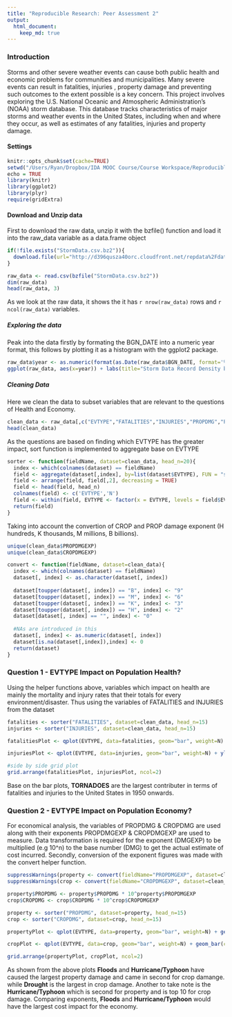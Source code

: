 ```yaml
---
title: "Reproducible Research: Peer Assessment 2"
output: 
  html_document:
    keep_md: true
---
```


### Introduction
Storms and other severe weather events can cause both public health and economic problems for communities and municipalities. Many severe events can result in fatalities, injuries , property damage and preventing such outcomes to the extent possible is a key concern. This project involves exploring the U.S. National Oceanic and Atmospheric Administration's (NOAA) storm database. This database tracks characteristics of major storms and weather events in the United States, including when and where they occur, as well as estimates of any fatalities, injuries and property damage.


#### Settings
```r
knitr::opts_chunk$set(cache=TRUE)
setwd("/Users/Ryan/Dropbox/IDA MOOC Course/Course Workspace/ReproducibleResearch/workspace/PeerAssessment2")
echo = TRUE
library(knitr)
library(ggplot2)
library(plyr)
require(gridExtra)
```


#### Download and Unzip data
First to download the raw data, unzip it with the bzfile() function and load it into the raw_data variable as a data.frame object
```r
if(!file.exists("StormData.csv.bz2")){
  download.file(url="http://d396qusza40orc.cloudfront.net/repdata%2Fdata%2FStormData.csv.bz2", destfile="StormData.csv.bz2")
}

raw_data <- read.csv(bzfile("StormData.csv.bz2"))
dim(raw_data)
head(raw_data, 3)
```
As we look at the raw data, it shows the it has `r nrow(raw_data)` rows and `r ncol(raw_data)` variables.

##### Exploring the data
Peak into the data firstly by formating the BGN_DATE into a numeric year format, this follows by plotting it as a histogram with the ggplot2 package.
```r
raw_data$year <- as.numeric(format(as.Date(raw_data$BGN_DATE, format='%m/%d/%Y %H:%M:%S'), '%Y'))
ggplot(raw_data, aes(x=year)) + labs(title="Storm Data Record Density by Year", x="Year",y="No. of records") + geom_histogram(binwidth=0.5, color="black", fill="black") + scale_x_continuous(breaks = seq(from=1950, to=2015, by=5))
```

##### Cleaning Data
Here we clean the data to subset variables that are relevant to the questions of Health and Economy.

```r
clean_data <- raw_data[,c("EVTYPE","FATALITIES","INJURIES","PROPDMG","PROPDMGEXP","CROPDMG","CROPDMGEXP")]
head(clean_data)
```

As the questions are based on finding which EVTYPE has the greater impact, sort function is implemented to aggregate base on EVTYPE
```r
sorter <- function(fieldName, dataset=clean_data, head_n=20){
  index <- which(colnames(dataset) == fieldName)
  field <- aggregate(dataset[,index], by=list(dataset$EVTYPE), FUN = "sum")
  field <- arrange(field, field[,2], decreasing = TRUE)
  field <- head(field, head_n)
  colnames(field) <- c('EVTYPE','N')
  field <- within(field, EVTYPE <- factor(x = EVTYPE, levels = field$EVTYPE))
  return(field)
}
```

Taking into account the convertion of CROP and PROP damage exponent (H hundreds, K thousands, M millions, B billions).
```r
unique(clean_data$PROPDMGEXP)
unique(clean_data$CROPDMGEXP)

convert <- function(fieldName, dataset=clean_data){
  index <- which(colnames(dataset) == fieldName)
  dataset[, index] <- as.character(dataset[, index])
  
  dataset[toupper(dataset[, index]) == "B", index] <- "9"
  dataset[toupper(dataset[, index]) == "M", index] <- "6"
  dataset[toupper(dataset[, index]) == "K", index] <- "3"
  dataset[toupper(dataset[, index]) == "H", index] <- "2"
  dataset[dataset[, index] == "", index] <- "0"
  
  #NAs are introduced in this
  dataset[, index] <- as.numeric(dataset[, index])
  dataset[is.na(dataset[,index]),index] <- 0
  return(dataset)
}

```

### Question 1 - EVTYPE Impact on Population Health?

Using the helper functions above, variables which impact on health are mainly the mortality and injury rates that their totals for every environment/disaster. Thus using the variables of FATALITIES and INJURIES from the dataset

```r
fatalities <- sorter("FATALITIES", dataset=clean_data, head_n=15)
injuries <- sorter("INJURIES", dataset=clean_data, head_n=15)

fatalitiesPlot <- qplot(EVTYPE, data=fatalities, geom="bar", weight=N) + geom_bar(color="black", fill="#D55E00") + ylab("Fatalities") + xlab("Enviromental Disaster Type") + ggtitle("Total Fatalities") + theme(axis.text.x = element_text(angle=80, hjust=1))

injuriesPlot <- qplot(EVTYPE, data=injuries, geom="bar", weight=N) + ylab("Injuries") + geom_bar(color="black", fill="#D55E00") + xlab("Enviromental Disaster Type") + ggtitle("Total Injuries") + theme(axis.text.x = element_text(angle=80, hjust=1))

#side by side grid plot
grid.arrange(fatalitiesPlot, injuriesPlot, ncol=2)
```

Base on the bar plots, **TORNADOES** are the largest contributer in terms of fatalities and injuries to the United States in 1950 onwards.


### Question 2 - EVTYPE Impact on Population Economy?

For economical analysis, the variables of PROPDMG & CROPDMG are used along with their exponents PROPDMGEXP & CROPDMGEXP are used to measure. Data transformation is required for the exponent (DMGEXP) to be multiplied (e.g 10^n) to the base number (DMG) to get the actual estimate of cost incurred. Secondly, conversion of the exponent figures was made with the convert helper function.

```r
suppressWarnings(property <- convert(fieldName="PROPDMGEXP", dataset=clean_data))
suppressWarnings(crop <- convert(fieldName="CROPDMGEXP", dataset=clean_data))

property$PROPDMG <- property$PROPDMG * 10^property$PROPDMGEXP
crop$CROPDMG <- crop$CROPDMG * 10^crop$CROPDMGEXP

property <- sorter("PROPDMG", dataset=property, head_n=15)
crop <- sorter("CROPDMG", dataset=crop, head_n=15)

propertyPlot <- qplot(EVTYPE, data=property, geom="bar", weight=N) + geom_bar(color="black", fill="#56B4E9") + ylab("Property Damage Amount") + xlab("Enviromental Disaster Type") + ggtitle("Estimates of Property Damange") + theme(axis.text.x = element_text(angle=80, hjust=1))

cropPlot <- qplot(EVTYPE, data=crop, geom="bar", weight=N) + geom_bar(color="black", fill="#56B4E9") +  ylab("Crop Damage Amount") + xlab("Enviromental Disaster Type") + ggtitle("Estimates of Crop Damange") + theme(axis.text.x = element_text(angle=80, hjust=1))

grid.arrange(propertyPlot, cropPlot, ncol=2)
````

As shown from the above plots **Floods** and **Hurricane/Typhoon** have caused the largest property damage and came in second for crop damange. while **Drought** is the largest in crop damage. Another to take note is the **Hurricane/Typhoon** which is second for property and is top 10 for crop damage. Comparing exponents, **Floods** and **Hurricane/Typhoon** would have the largest cost impact for the economy.

